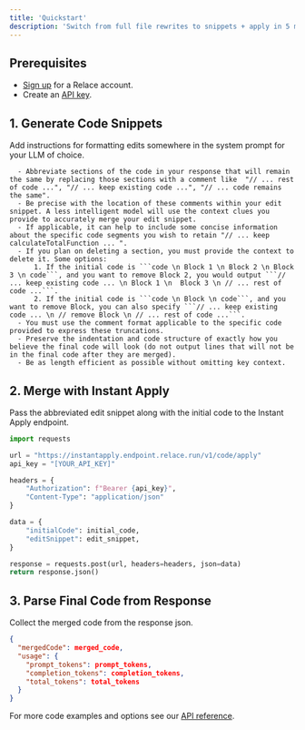 ```yaml
---
title: 'Quickstart'
description: 'Switch from full file rewrites to snippets + apply in 5 minutes'
---
```


## Prerequisites

- [Sign up](https://app.relace.ai) for a Relace account.
- Create an [API key](https://app.relace.ai/settings/api-keys).

## 1. Generate Code Snippets

Add instructions for formatting edits somewhere in the system prompt for your LLM of choice.

````
  - Abbreviate sections of the code in your response that will remain the same by replacing those sections with a comment like  "// ... rest of code ...", "// ... keep existing code ...", "// ... code remains the same".
  - Be precise with the location of these comments within your edit snippet. A less intelligent model will use the context clues you provide to accurately merge your edit snippet.
  - If applicable, it can help to include some concise information about the specific code segments you wish to retain "// ... keep calculateTotalFunction ... ".
  - If you plan on deleting a section, you must provide the context to delete it. Some options:
      1. If the initial code is ```code \n Block 1 \n Block 2 \n Block 3 \n code```, and you want to remove Block 2, you would output ```// ... keep existing code ... \n Block 1 \n  Block 3 \n // ... rest of code ...```.
      2. If the initial code is ```code \n Block \n code```, and you want to remove Block, you can also specify ```// ... keep existing code ... \n // remove Block \n // ... rest of code ...```.
  - You must use the comment format applicable to the specific code provided to express these truncations.
  - Preserve the indentation and code structure of exactly how you believe the final code will look (do not output lines that will not be in the final code after they are merged).
  - Be as length efficient as possible without omitting key context.
````

## 2. Merge with Instant Apply

Pass the abbreviated edit snippet along with the initial code to the Instant Apply endpoint.

```python
import requests

url = "https://instantapply.endpoint.relace.run/v1/code/apply"
api_key = "[YOUR_API_KEY]"

headers = {
    "Authorization": f"Bearer {api_key}",
    "Content-Type": "application/json"
}

data = {
    "initialCode": initial_code,
    "editSnippet": edit_snippet,
}

response = requests.post(url, headers=headers, json=data)
return response.json()
```

## 3. Parse Final Code from Response

Collect the merged code from the response json.

```json
{
  "mergedCode": merged_code,
  "usage": {
    "prompt_tokens": prompt_tokens,
    "completion_tokens": completion_tokens,
    "total_tokens": total_tokens
  }
}
```

For more code examples and options see our [API reference](/api-reference/instant-apply/apply).